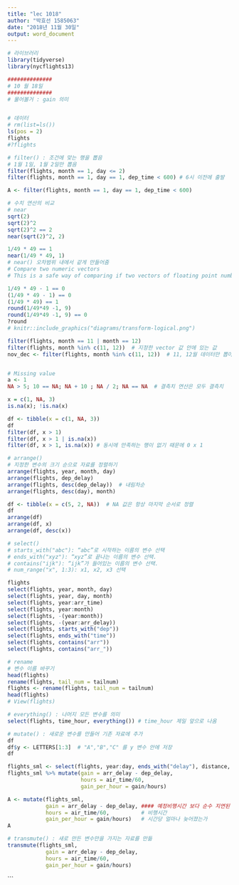 ```yaml
---
title: "lec 1018"
author: "박효선 1585063"
date: "2018년 11월 30일"
output: word_document
---
```


```r
# 라이브러리
library(tidyverse)
library(nycflights13)
```


```r
##############
# 10 월 18일 
##############
# 물어볼거 : gain 의미


# 데이터
# rm(list=ls())
ls(pos = 2)
flights
#?flights

# filter() : 조건에 맞는 행을 뽑음
# 1월 1일, 1월 2일만 뽑음
filter(flights, month == 1, day <= 2) 
filter(flights, month == 1, day == 1, dep_time < 600) # 6시 이전에 출발

A <- filter(flights, month == 1, day == 1, dep_time < 600)

# 수치 연산의 비교
# near
sqrt(2)
sqrt(2)^2
sqrt(2)^2 == 2
near(sqrt(2)^2, 2)

1/49 * 49 == 1
near(1/49 * 49, 1)
# near() 오차범위 내에서 같게 만들어줌
# Compare two numeric vectors
# This is a safe way of comparing if two vectors of floating point numbers are (pairwise) equal. This is safer than using ==, because it has a built in tolerance

1/49 * 49 - 1 == 0 
(1/49 * 49 - 1) == 0 
(1/49 * 49) == 1
round(1/49*49 -1, 9)
round(1/49*49 -1, 9) == 0
?round
# knitr::include_graphics("diagrams/transform-logical.png")

filter(flights, month == 11 | month == 12)
filter(flights, month %in% c(11, 12))  # 지정한 vector 값 안에 있는 값
nov_dec <- filter(flights, month %in% c(11, 12))  # 11, 12월 데이터만 뽑아냈음


# Missing value
a <- 1
NA > 5; 10 == NA; NA + 10 ; NA / 2; NA == NA  # 결측치 연산은 모두 결측치

x = c(1, NA, 3)
is.na(x); !is.na(x)

df <- tibble(x = c(1, NA, 3))
df
filter(df, x > 1)  
filter(df, x > 1 | is.na(x))
filter(df, x > 1, is.na(x)) # 동시에 만족하는 행이 없기 때문에 0 x 1

# arrange()
# 지정한 변수의 크기 순으로 자료를 정렬하기
arrange(flights, year, month, day)
arrange(flights, dep_delay)
arrange(flights, desc(dep_delay))  # 내림차순
arrange(flights, desc(day), month)

df <- tibble(x = c(5, 2, NA))  # NA 값은 항상 마지막 순서로 정렬
df
arrange(df)  
arrange(df, x)
arrange(df, desc(x))

# select()
# starts_with("abc"): “abc”로 시작하는 이름의 변수 선택
# ends_with("xyz"): “xyz”로 끝나는 이름의 변수 선택.
# contains("ijk"): “ijk”가 들어있는 이름의 변수 선택.
# num_range("x", 1:3): x1, x2, x3 선택

flights
select(flights, year, month, day)
select(flights, year, day, month)
select(flights, year:arr_time)
select(flights, year:month)
select(flights, -(year:month))
select(flights, -(year:arr_delay))
select(flights, starts_with("dep"))
select(flights, ends_with("time"))
select(flights, contains("arr"))
select(flights, contains("arr_"))

# rename
# 변수 이름 바꾸기
head(flights)
rename(flights, tail_num = tailnum)
flights <- rename(flights, tail_num = tailnum)
head(flights)
# View(flights)

# everything() : 나머지 모든 변수를 의미
select(flights, time_hour, everything()) # time_hour 제일 앞으로 나옴

# mutate() : 새로운 변수를 만들어 기존 자료에 추가
df
df$y <- LETTERS[1:3]  # "A","B","C" 를 y 변수 안에 저장
df

flights_sml <- select(flights, year:day, ends_with("delay"), distance, air_time)
flights_sml %>% mutate(gain = arr_delay - dep_delay,  
                       hours = air_time/60,
                       gain_per_hour = gain/hours)

A <- mutate(flights_sml, 
            gain = arr_delay - dep_delay, #### 예정비행시간 보다 순수 지연된 시간??
            hours = air_time/60,          # 비행시간
            gain_per_hour = gain/hours)   # 시간당 얼마나 늦어졌는가
A

# transmute() : 새로 만든 변수만을 가지는 자료를 만듦
transmute(flights_sml,
            gain = arr_delay - dep_delay,  
            hours = air_time/60, 
            gain_per_hour = gain/hours)

```


```

